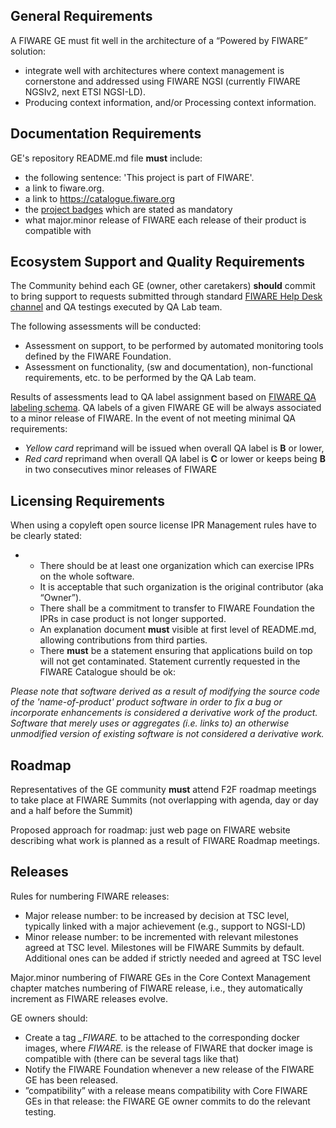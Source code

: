 == General Requirements ==

A FIWARE GE must fit well in the architecture of a “Powered by FIWARE” solution:

* integrate well with architectures where context management is cornerstone and addressed using FIWARE NGSI (currently FIWARE NGSIv2, next ETSI NGSI-LD). 
* Producing context information, and/or Processing context information.

== Documentation Requirements ==

GE's repository README.md file '''must''' include:

* the following sentence: 'This project is part of FIWARE'.
* a link to fiware.org.
* a link to https://catalogue.fiware.org
* the [[project_badges.mediawiki|project badges]] which are stated as mandatory
* what major.minor release of FIWARE each release of their product is compatible with

== Ecosystem Support and Quality Requirements ==

The Community behind each GE (owner, other caretakers) '''should''' commit to bring support to requests submitted through
standard [mailto:fiware-help@lists.fiware.org FIWARE Help Desk channel] and QA testings executed by QA Lab team.

The following assessments will be conducted:

* Assessment on support, to be performed by automated monitoring tools defined by the FIWARE Foundation.
* Assessment on functionality, (sw and documentation), non-functional requirements, etc. to be performed by the QA Lab team.

Results of assessments lead to QA label assignment based on [https://www.fiware.org/wp-content/uploads/2016/10/QA_public_document.pdf FIWARE QA labeling schema].
QA labels of a given FIWARE GE will be always associated to a minor release of FIWARE. In the event of not meeting minimal QA requirements:

* ''Yellow card'' {{unicode|U+1F54E}} reprimand will be issued when overall QA label is '''B''' or lower,
* ''Red card'' {{unicode|U+1F54E}} reprimand when overall QA label is '''C''' or lower or keeps being '''B''' in two consecutives minor releases of FIWARE

== Licensing Requirements ==

When using a copyleft open source license IPR Management rules have to be clearly stated:

** There should be at least one organization which can exercise IPRs on the whole software.
** It is acceptable that such organization is the original contributor (aka “Owner”).
** There shall be a commitment to transfer to FIWARE Foundation the IPRs in case product is not longer supported.
** An explanation document '''must''' visible at first level of README.md, allowing contributions from third parties.
** There '''must''' be a statement ensuring that applications build on top will not get contaminated. Statement currently requested in the FIWARE Catalogue should be ok:

''
Please note that software derived as a result of modifying the source code of the 
'name-of-product' product software in order to fix a bug or incorporate enhancements is
considered a derivative work of the product. Software that merely uses or aggregates (i.e. links to)
an otherwise unmodified version of existing software is not considered a derivative work.
''

== Roadmap ==

Representatives of the GE community '''must''' attend F2F roadmap meetings to take place at FIWARE Summits
(not overlapping with agenda, day or day and a half before the Summit)

Proposed approach for roadmap: just web page on FIWARE website describing what work is planned as a result of FIWARE Roadmap meetings.


== Releases ==

Rules for numbering FIWARE releases:

* Major release number: to be increased by decision at TSC level, typically linked with a major achievement (e.g., support to NGSI-LD)
* Minor release number: to be incremented with relevant milestones agreed at TSC level. Milestones will be FIWARE Summits by default. Additional ones can be added if strictly needed and agreed at TSC level

Major.minor numbering of FIWARE GEs in the Core Context Management chapter matches numbering of FIWARE release, i.e., they automatically increment as FIWARE releases evolve.

GE owners should:

* Create a tag ''<product release number>_FIWARE<major>.<minor>'' to be attached to the corresponding docker images, where ''FIWARE<major>.<minor>'' is the release of FIWARE that docker image is compatible with (there can be several tags like that)
* Notify the FIWARE Foundation whenever a new release of the FIWARE GE has been released.
* ”compatibility” with a release means compatibility with Core FIWARE GEs in that release: the FIWARE GE owner commits to do the relevant testing. 
